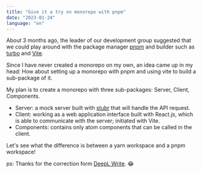 ```yaml
---
title: "Give it a try on monorepo with pnpm"
date: "2023-01-24"
language: "en"
---
```


About 3 months ago, the leader of our development group suggested that we could play around with the package manager [pnpm](https://pnpm.io/) and builder such as [turbo](https://turbo.build/) and [Vite](https://vitejs.dev/).

Since I have never created a monorepo on my own, an idea came up in my head: How about setting up a monorepo with pnpm and using vite to build a sub-package of it.

My plan is to create a monorepo with three sub-packages: Server, Client, Components.

- Server: a mock server built with [stubr](https://github.com/stubrjs/stubr) that will handle the API request.
- Client: working as a web application interface built with React.js, which is able to communicate with the server; initiated with Vite.
- Components: contains only atom components that can be called in the client.

Let's see what the difference is between a yarn workspace and a pnpm workspace!

ps: Thanks for the correction form [DeepL Write](https://www.deepl.com/write). 😂
